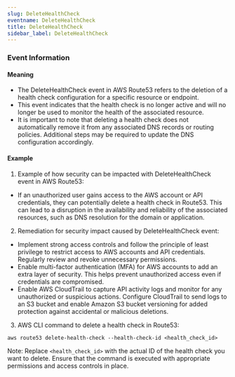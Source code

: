 ```yaml
--- 
slug: DeleteHealthCheck
eventname: DeleteHealthCheck
title: DeleteHealthCheck
sidebar_label: DeleteHealthCheck
---
```

                       
### Event Information

#### Meaning

- The DeleteHealthCheck event in AWS Route53 refers to the deletion of a health check configuration for a specific resource or endpoint.
- This event indicates that the health check is no longer active and will no longer be used to monitor the health of the associated resource.
- It is important to note that deleting a health check does not automatically remove it from any associated DNS records or routing policies. Additional steps may be required to update the DNS configuration accordingly.

#### Example

1. Example of how security can be impacted with DeleteHealthCheck event in AWS Route53:
- If an unauthorized user gains access to the AWS account or API credentials, they can potentially delete a health check in Route53. This can lead to a disruption in the availability and reliability of the associated resources, such as DNS resolution for the domain or application.

2. Remediation for security impact caused by DeleteHealthCheck event:
- Implement strong access controls and follow the principle of least privilege to restrict access to AWS accounts and API credentials. Regularly review and revoke unnecessary permissions.
- Enable multi-factor authentication (MFA) for AWS accounts to add an extra layer of security. This helps prevent unauthorized access even if credentials are compromised.
- Enable AWS CloudTrail to capture API activity logs and monitor for any unauthorized or suspicious actions. Configure CloudTrail to send logs to an S3 bucket and enable Amazon S3 bucket versioning for added protection against accidental or malicious deletions.

3. AWS CLI command to delete a health check in Route53:
```
aws route53 delete-health-check --health-check-id <health_check_id>
```
Note: Replace `<health_check_id>` with the actual ID of the health check you want to delete. Ensure that the command is executed with appropriate permissions and access controls in place.


 